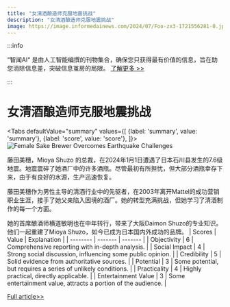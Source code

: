 ```yaml
---
title: "女清酒酿造师克服地震挑战"
description: "女清酒酿造师克服地震挑战"
image: https://image.informedainews.com/2024/07/Foo-zx3-1721556281-0.jpg
---
```



:::info

“智闻AI“ 是由人工智能编撰的刊物集合，确保您只获得最有价值的信息，旨在助您消除信息差，突破信息茧房的局限。  [了解更多 >>](/)

:::

# 女清酒酿造师克服地震挑战


<Tabs
	defaultValue="summary"
	values={[
	{label: 'summary', value: 'summary'},
	{label: 'score', value: 'score'},
]}>
<TabItem value="summary">
<img
  src="https://image.informedainews.com/2024/07/Foo-zx3-1721556281-0.jpg"
  alt="Female Sake Brewer Overcomes Earthquake Challenges"
/>



藤田美穗，Mioya Shuzo 的总裁，在2024年1月1日遭遇了日本石川县发生的7.6级地震。地震震碎了她酒厂中的许多酒瓶。尽管最初有所担忧，但大部分酒瓶幸存下来，由于有良好的水源，生产迅速恢复。

藤田美穗作为男性主导的清酒行业中的先驱者，在2003年离开Mattel的成功营销职业生涯，接手了她父亲陷入困境的酒厂。她的转型充满挑战，但她学习了清酒制作的每一个方面。

她的首席酿酒师横道敏明也在中年转行，带来了大阪Daimon Shuzo的专业知识。他们一起重建了Mioya Shuzo，如今已成为日本国内外成功的品牌。
</TabItem>
<TabItem value="score">
	| Scores     | Value   | Explanation |
	| -------- | ------- | ------- |
	| Objectivity  | 6    | Comprehensive reporting with in-depth analysis.    |
	| Social Impact | 4     | Strong social discussion, influencing some public opinion.    |
	| Credibility    | 5    | Solid evidence from authoritative sources.    |
	| Potential    | 3    | Some potential, but requires a series of unlikely conditions.    |
	| Practicality    | 4    | Highly practical, directly applicable.    |
	| Entertainment Value    | 3    | Some entertainment value, attracts a portion of the audience.    |
</TabItem>
</Tabs>

[Full article>>](https://asia.nikkei.com/Life-Arts/Life/A-rare-female-sake-brewer-makes-her-mark-in-Ishikawa)
